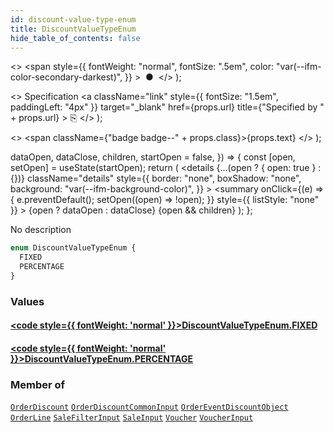 ```yaml
---
id: discount-value-type-enum
title: DiscountValueTypeEnum
hide_table_of_contents: false
---
```


  <>
    <span
      style={{
        fontWeight: "normal",
        fontSize: ".5em",
        color: "var(--ifm-color-secondary-darkest)",
      }}
    >
      &nbsp;●&nbsp;
    </span>
  </>
);

  <>
    Specification
    <a
      className="link"
      style={{ fontSize: "1.5em", paddingLeft: "4px" }}
      target="\_blank"
      href={props.url}
      title={"Specified by " + props.url}
    >
      ⎘
    </a>
  </>
);

  <>
    <span className={"badge badge--" + props.class}>{props.text}</span>
  </>
);


  dataOpen,
  dataClose,
  children,
  startOpen = false,
}) => {
  const [open, setOpen] = useState(startOpen);
  return (
    <details
      {...(open ? { open: true } : {})}
      className="details"
      style={{
        border: "none",
        boxShadow: "none",
        background: "var(--ifm-background-color)",
      }}
    >
      <summary
        onClick={(e) => {
          e.preventDefault();
          setOpen((open) => !open);
        }}
        style={{ listStyle: "none" }}
      >
        {open ? dataOpen : dataClose}
      </summary>
      {open && children}
    </details>
  );
};

No description

```graphql
enum DiscountValueTypeEnum {
  FIXED
  PERCENTAGE
}
```

### Values

#### [<code style={{ fontWeight: 'normal' }}>DiscountValueTypeEnum.<b>FIXED</b></code>](#)

>

#### [<code style={{ fontWeight: 'normal' }}>DiscountValueTypeEnum.<b>PERCENTAGE</b></code>](#)

>

### Member of

[`OrderDiscount`](../../../api-reference/discounts/objects/order-discount) <Badge class="secondary" text="object"/><Bullet />[`OrderDiscountCommonInput`](../../../api-reference/orders/inputs/order-discount-common-input) <Badge class="secondary" text="input"/><Bullet />[`OrderEventDiscountObject`](../../../api-reference/miscellaneous/objects/order-event-discount-object) <Badge class="secondary" text="object"/><Bullet />[`OrderLine`](../../../api-reference/orders/objects/order-line) <Badge class="secondary" text="object"/><Bullet />[`SaleFilterInput`](../../../api-reference/discounts/inputs/sale-filter-input) <Badge class="secondary" text="input"/><Bullet />[`SaleInput`](../../../api-reference/discounts/inputs/sale-input) <Badge class="secondary" text="input"/><Bullet />[`Voucher`](../../../api-reference/discounts/objects/voucher) <Badge class="secondary" text="object"/><Bullet />[`VoucherInput`](../../../api-reference/discounts/inputs/voucher-input) <Badge class="secondary" text="input"/>
